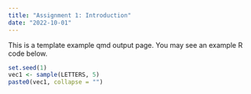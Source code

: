 ```yaml
---
title: "Assignment 1: Introduction"
date: "2022-10-01"
---
```


This is a template example qmd output page. You may see an example R code below.

```r
set.seed(1)
vec1 <- sample(LETTERS, 5)
paste0(vec1, collapse = "")
```